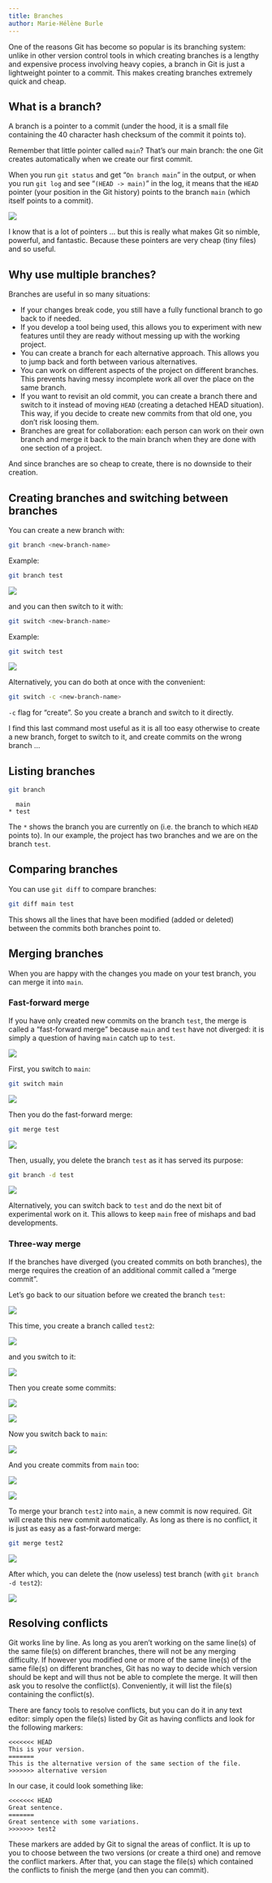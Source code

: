 ```yaml
---
title: Branches
author: Marie-Hélène Burle
---
```


:::{.def}

One of the reasons Git has become so popular is its branching system: unlike in other version control tools in which creating branches is a lengthy and expensive process involving heavy copies, a branch in Git is just a lightweight pointer to a commit. This makes creating branches extremely quick and cheap.

:::

## What is a branch?

A branch is a pointer to a commit (under the hood, it is a small file containing the 40 character hash checksum of the commit it points to).

Remember that little pointer called `main`? That's our main branch: the one Git creates automatically when we create our first commit.

When you run `git status` and get "`On branch main`" in the output, or when you run `git log` and see "`(HEAD -> main)`" in the log, it means that the `HEAD` pointer (your position in the Git history) points to the branch `main` (which itself points to a commit).

![](img/06.png){fig-alt="noshadow"}

I know that is a lot of pointers ... but this is really what makes Git so nimble, powerful, and fantastic. Because these pointers are very cheap (tiny files) and so useful.

## Why use multiple branches?

Branches are useful in so many situations:

- If your changes break code, you still have a fully functional branch to go back to if needed.
- If you develop a tool being used, this allows you to experiment with new features until they are ready without messing up with the working project.
- You can create a branch for each alternative approach. This allows you to jump back and forth between various alternatives.
- You can work on different aspects of the project on different branches. This prevents having messy incomplete work all over the place on the same branch.
- If you want to revisit an old commit, you can create a branch there and switch to it instead of moving `HEAD` (creating a detached HEAD situation). This way, if you decide to create new commits from that old one, you don't risk loosing them.
- Branches are great for collaboration: each person can work on their own branch and merge it back to the main branch when they are done with one section of a project.

And since branches are so cheap to create, there is no downside to their creation.

## Creating branches and switching between branches

You can create a new branch with:

```.bash
git branch <new-branch-name>
```

:::{.example}

Example:

:::

```.bash
git branch test
```

![](img/13.png){fig-alt="noshadow"}

and you can then switch to it with:

```.bash
git switch <new-branch-name>
```

:::{.example}

Example:

:::

```.bash
git switch test
```

![](img/14.png){fig-alt="noshadow"}

Alternatively, you can do both at once with the convenient:

```.bash
git switch -c <new-branch-name>
```

:::{.note}

`-c` flag for "create". So you create a branch and switch to it directly.

:::

I find this last command most useful as it is all too easy otherwise to create a new branch, forget to switch to it, and create commits on the wrong branch ...

## Listing branches

```.bash
git branch
```

````
  main
* test
````

The `*` shows the branch you are currently on (i.e. the branch to which `HEAD` points to). In our example, the project has two branches and we are on the branch `test`.

## Comparing branches

You can use `git diff` to compare branches:

```.bash
git diff main test
```

This shows all the lines that have been modified (added or deleted) between the commits both branches point to.

## Merging branches

When you are happy with the changes you made on your test branch, you can merge it into `main`.

### Fast-forward merge

If you have only created new commits on the branch `test`, the merge is called a "fast-forward merge" because `main` and `test` have not diverged: it is simply a question of having `main` catch up to `test`.

![](img/16.png){fig-alt="noshadow"}

First, you switch to `main`:

```.bash
git switch main
```

![](img/17.png){fig-alt="noshadow"}

Then you do the fast-forward merge:

```.bash
git merge test
```

![](img/18.png){fig-alt="noshadow"}

Then, usually, you delete the branch `test` as it has served its purpose:

```.bash
git branch -d test
```

![](img/19.png){fig-alt="noshadow"}

Alternatively, you can switch back to `test` and do the next bit of experimental work on it. This allows to keep `main` free of mishaps and bad developments.

### Three-way merge

If the branches have diverged (you created commits on both branches), the merge requires the creation of an additional commit called a "merge commit".

Let's go back to our situation before we created the branch `test`:

![](img/06.png){fig-alt="noshadow"}

This time, you create a branch called `test2`:

![](img/20.png){fig-alt="noshadow"}

and you switch to it:

![](img/21.png){fig-alt="noshadow"}

Then you create some commits:

![](img/22.png){fig-alt="noshadow"}

![](img/23.png){fig-alt="noshadow"}

Now you switch back to `main`:

![](img/24.png){fig-alt="noshadow"}

And you create commits from `main` too:

![](img/25.png){fig-alt="noshadow"}

![](img/26.png){fig-alt="noshadow"}

To merge your branch `test2` into `main`, a new commit is now required. Git will create this new commit automatically. As long as there is no conflict, it is just as easy as a fast-forward merge:

```.bash
git merge test2
```

![](img/27.png){fig-alt="noshadow"}

After which, you can delete the (now useless) test branch (with `git branch -d test2`):

![](img/28.png){fig-alt="noshadow"}

## Resolving conflicts

Git works line by line. As long as you aren't working on the same line(s) of the same file(s) on different branches, there will not be any merging difficulty. If however you modified one or more of the same line(s) of the same file(s) on different branches, Git has no way to decide which version should be kept and will thus not be able to complete the merge. It will then ask you to resolve the conflict(s). Conveniently, it will list the file(s) containing the conflict(s).

There are fancy tools to resolve conflicts, but you can do it in any text editor: simply open the file(s) listed by Git as having conflicts and look for the following markers:

````
<<<<<<< HEAD
This is your version.
=======
This is the alternative version of the same section of the file.
>>>>>>> alternative version
````

In our case, it could look something like:

````
<<<<<<< HEAD
Great sentence.
=======
Great sentence with some variations.
>>>>>>> test2
````

These markers are added by Git to signal the areas of conflict. It is up to you to choose between the two versions (or create a third one) and remove the conflict markers. After that, you can stage the file(s) which contained the conflicts to finish the merge (and then you can commit).
